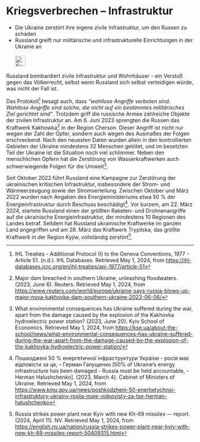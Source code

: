 # Kriegsverbrechen – Infrastruktur {#sec-warcrimes-infrastructure}

::: {.callout-caution title="Mythos"}
- Die Ukraine zerstört ihre eigene zivile Infrastruktur, um den Russen zu schaden
- Russland greift nur militärische und infrastrukturelle Einrichtungen in der Ukraine an
[<br></br>![Suche nach Stichwort in EUvsDisinfo](../all_common_img/EUvsDisinfo_400x240.jpg){height=2em}](https://euvsdisinfo.eu/disinformation-cases/?text=war%20crimes%20(infrastructure|electricity|energy|dam|bridge)&sort=relevance)
:::

::: {.callout-tip title="Wahrheit"}
Russland bombardiert zivile Infrastruktur und Wohnhäuser - ein Verstoß gegen das Völkerrecht, selbst wenn Russland sich selbst verteidigen würde, was nicht der Fall ist.
:::


Das Protokoll[^warcrimes-infrastructure.de-1] besagt auch, dass *“wahllose Angriffe verboten sind. Wahllose Angriffe sind solche, die nicht auf ein bestimmtes militärisches Ziel gerichtet sind”*. Trotzdem griff die russische Armee zahlreiche Objekte der zivilen Infrastruktur an. Am 6\. Juni 2023 sprengten die Russen das Kraftwerk Kakhowka[^warcrimes-infrastructure.de-2] in der Region Cherson. Dieser Angriff ist nicht nur wegen der Zahl der Opfer, sondern auch wegen des Ausmaßes der Folgen erschreckend. Nach den neuesten Daten wurden allein in den kontrollierten Gebieten der Ukraine mindestens 32 Menschen getötet, und im besetzten Teil der Ukraine ist die Situation noch viel schlimmer. Neben den menschlichen Opfern hat die Zerstörung von Wasserkraftwerken auch schwerwiegende Folgen für die Umwelt[^warcrimes-infrastructure.de-3]. 


Seit Oktober 2022 führt Russland eine Kampagne zur Zerstörung der ukrainischen kritischen Infrastruktur, insbesondere der Strom- und Wärmeerzeugung sowie der Stromverteilung. Zwischen Oktober und März 2022 wurden nach Angaben des Energieministeriums etwa 50 % der Energieinfrastruktur durch Beschuss beschädigt[^warcrimes-infrastructure.de-4]. Vor kurzem, am 22\. März 2024, startete Russland einen der größten Raketen- und Drohnenangriffe auf die ukrainische Energieinfrastruktur, der mindestens 10 Regionen des Landes betraf. Seitdem hat Russland ukrainische Kraftwerke im ganzen Land angegriffen und am 28\. März das Kraftwerk Trypilska, das größte Kraftwerk in der Region Kyjiw, vollständig zerstört[^warcrimes-infrastructure.de-5].


[^warcrimes-infrastructure.de-1]:  IHL Treaties \- Additional Protocol (I) to the Geneva Conventions, 1977 \- Article 51\. (n.d.). IHL Databases. Retrieved May 1, 2024, from [https://ihl-databases.icrc.org/en/ihl-treaties/api-1977/article-51](https://ihl-databases.icrc.org/en/ihl-treaties/api-1977/article-51)

[^warcrimes-infrastructure.de-2]:  Major dam breached in southern Ukraine, unleashing floodwaters. (2023, June 6). Reuters. Retrieved May 1, 2024, from [https://www.reuters.com/world/europe/ukraine-says-russia-blows-up-major-nova-kakhovka-dam-southern-ukraine-2023-06-06/](https://www.reuters.com/world/europe/ukraine-says-russia-blows-up-major-nova-kakhovka-dam-southern-ukraine-2023-06-06/)

[^warcrimes-infrastructure.de-3]:  What environmental consequences has Ukraine suffered during the war, apart from the damage caused by the explosion of the Kakhovka hydroelectric power station? (2023, June 20). Kyiv School of Economics. Retrieved May 1, 2024, from [https://kse.ua/about-the-school/news/what-environmental-consequences-has-ukraine-suffered-during-the-war-apart-from-the-damage-caused-by-the-explosion-of-the-kakhovka-hydroelectric-power-station/](https://kse.ua/about-the-school/news/what-environmental-consequences-has-ukraine-suffered-during-the-war-apart-from-the-damage-caused-by-the-explosion-of-the-kakhovka-hydroelectric-power-station/)


[^warcrimes-infrastructure.de-4]:  Пошкоджені 50 % енергетичної інфраструктури України \- росія має відповісти за це, – Герман Галущенко \[50% of Ukraine’s energy infrastructure has been damaged \- Russia must be held accountable, \- Herman Halushchenko\]. (2023, March 4). Cabinet of Ministers of Ukraine. Retrieved May 1, 2024, from [https://www.kmu.gov.ua/news/poshkodzheni-50-enerhetychnoi-infrastruktury-ukrainy-rosiia-maie-vidpovisty-za-tse-herman-halushchenko](https://www.kmu.gov.ua/news/poshkodzheni-50-enerhetychnoi-infrastruktury-ukrainy-rosiia-maie-vidpovisty-za-tse-herman-halushchenko) 

[^warcrimes-infrastructure.de-5]:  Russia strikes power plant near Kyiv with new Kh-69 missiles — report. (2024, April 11). NV. Retrieved May 1, 2024, from [https://english.nv.ua/nation/russia-strikes-power-plant-near-kyiv-with-new-kh-69-missiles-report-50409315.html](https://english.nv.ua/nation/russia-strikes-power-plant-near-kyiv-with-new-kh-69-missiles-report-50409315.html)
